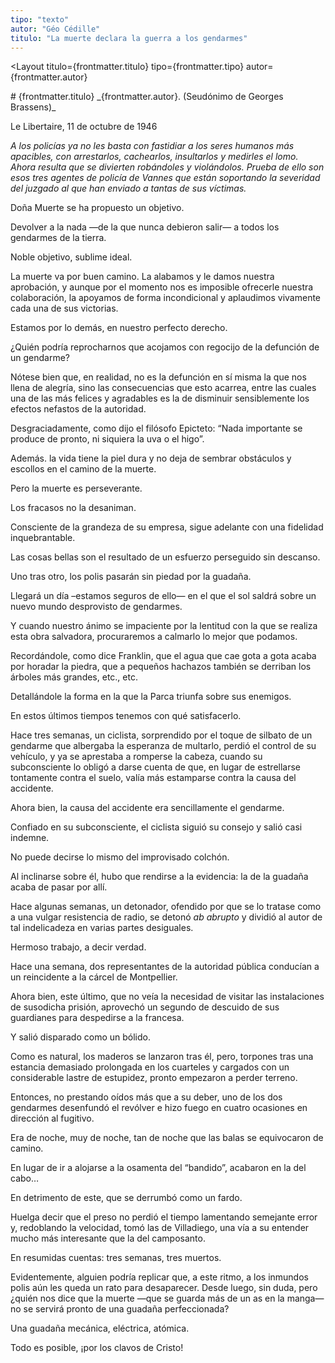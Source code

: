 ```yaml
---
tipo: "texto"
autor: "Géo Cédille"
titulo: "La muerte declara la guerra a los gendarmes"
---
```



<Layout
  titulo={frontmatter.titulo}
  tipo={frontmatter.tipo}
  autor={frontmatter.autor}
>

<Prose>
# {frontmatter.titulo}
_{frontmatter.autor}. (Seudónimo de Georges Brassens)_

Le Libertaire, 11 de octubre de 1946

_A los policías ya no les basta con fastidiar a los seres humanos más apacibles, con arrestarlos, cachearlos, insultarlos y medirles el lomo. Ahora resulta que se divierten robándoles y violándolos. Prueba de ello son esos tres agentes de policía de Vannes que están soportando la severidad del juzgado al que han enviado a tantas de sus víctimas._

Doña Muerte se ha propuesto un objetivo.

Devolver a la nada —de la que nunca debieron salir— a todos los gendarmes de la tierra.

Noble objetivo, sublime ideal.

La muerte va por buen camino. La alabamos y le damos nuestra aprobación, y aunque por el momento nos es imposible ofrecerle nuestra colaboración, la apoyamos de forma incondicional y aplaudimos vivamente cada una de sus victorias.

Estamos por lo demás, en nuestro perfecto derecho.

¿Quién podría reprocharnos que acojamos con regocijo de la defunción de un gendarme?

Nótese bien que, en realidad, no es la defunción en sí misma la que nos llena de alegría, sino las consecuencias que esto acarrea, entre las cuales una de las más felices y agradables es la de disminuir sensiblemente los efectos nefastos de la autoridad.

Desgraciadamente, como dijo el filósofo Epicteto: “Nada importante se produce de pronto, ni siquiera la uva o el higo”.

Además. la vida tiene la piel dura y no deja de sembrar obstáculos y escollos en el camino de la muerte.

Pero la muerte es perseverante.

Los fracasos no la desaniman.

Consciente de la grandeza de su empresa, sigue adelante con una fidelidad inquebrantable.

Las cosas bellas son el resultado de un esfuerzo perseguido sin descanso.

Uno tras otro, los polis pasarán sin piedad por la guadaña.

Llegará un día –estamos seguros de ello— en el que el sol saldrá sobre un nuevo mundo desprovisto de gendarmes.

Y cuando nuestro ánimo se impaciente por la lentitud con la que se realiza esta obra salvadora, procuraremos a calmarlo lo mejor que podamos.

Recordándole, como dice Franklin, que el agua que cae gota a gota acaba por horadar la piedra, que a pequeños hachazos también se derriban los árboles más grandes, etc., etc.

Detallándole la forma en la que la Parca triunfa sobre sus enemigos.

En estos últimos tiempos tenemos con qué satisfacerlo.

Hace tres semanas, un ciclista, sorprendido por el toque de silbato de un gendarme que albergaba la esperanza de multarlo, perdió el control de su vehículo, y ya se aprestaba a romperse la cabeza, cuando su subconsciente lo obligó a darse cuenta de que, en lugar de estrellarse tontamente contra el suelo, valía más estamparse contra la causa del accidente.

Ahora bien, la causa del accidente era sencillamente el gendarme.

Confiado en su subconsciente, el ciclista siguió su consejo y salió casi indemne.

No puede decirse lo mismo del improvisado colchón.

Al inclinarse sobre él, hubo que rendirse a la evidencia: la de la guadaña acaba de pasar por allí.

Hace algunas semanas, un detonador, ofendido por que se lo tratase como a una vulgar resistencia de radio, se detonó _ab abrupto_ y dividió al autor de tal indelicadeza en varias partes desiguales.

Hermoso trabajo, a decir verdad.

Hace una semana, dos representantes de la autoridad pública conducían a un reincidente a la cárcel de Montpellier.

Ahora bien, este último, que no veía la necesidad de visitar las instalaciones de susodicha prisión, aprovechó un segundo de descuido de sus guardianes para despedirse a la francesa.

Y salió disparado como un bólido.

Como es natural, los maderos se lanzaron tras él, pero, torpones tras una estancia demasiado prolongada en los cuarteles y cargados con un considerable lastre de estupidez, pronto empezaron a perder terreno.

Entonces, no prestando oídos más que a su deber, uno de los dos gendarmes desenfundó el revólver e hizo fuego en cuatro ocasiones en dirección al fugitivo.

Era de noche, muy de noche, tan de noche que las balas se equivocaron de camino.

En lugar de ir a alojarse a la osamenta del “bandido”, acabaron en la del cabo…

En detrimento de este, que se derrumbó como un fardo.

Huelga decir que el preso no perdió el tiempo lamentando semejante error y, redoblando la velocidad, tomó las de Villadiego, una vía a su entender mucho más interesante que la del camposanto.

En resumidas cuentas: tres semanas, tres muertos.

Evidentemente, alguien podría replicar que, a este ritmo, a los inmundos polis aún les queda un rato para desaparecer. Desde luego, sin duda, pero ¿quién nos dice que la muerte —que se guarda más de un as en la manga— no se servirá pronto de una guadaña perfeccionada?

Una guadaña mecánica, eléctrica, atómica.

Todo es posible, ¡por los clavos de Cristo!

</Prose>
</Layout>
